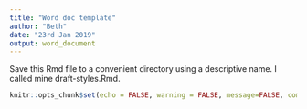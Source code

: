 ```yaml
---
title: "Word doc template"
author: "Beth"
date: "23rd Jan 2019"
output: word_document
---
```


Save this Rmd file to a convenient directory using a descriptive name. I called mine draft-styles.Rmd.
  
```r
knitr::opts_chunk$set(echo = FALSE, warning = FALSE, message=FALSE, comment=NULL)
```

